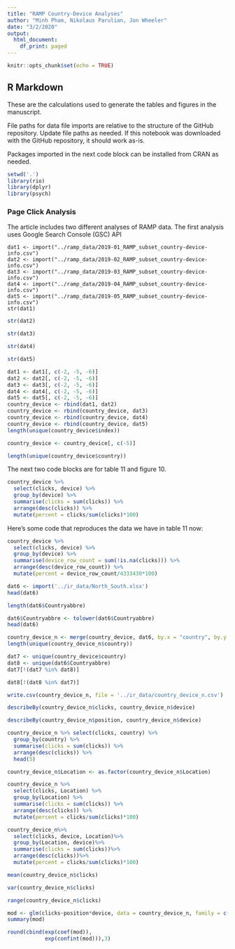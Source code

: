 ```yaml
---
title: "RAMP Country-Device Analyses"
author: "Minh Pham, Nikolaus Parulian, Jon Wheeler"
date: "3/2/2020"
output:
  html_document:
    df_print: paged
---
```


```r
knitr::opts_chunk$set(echo = TRUE)
```

## R Markdown

These are the calculations used to generate the tables and figures in the manuscript.

File paths for data file imports are relative to the structure of the GitHub repository. Update file paths as needed. If this notebook was downloaded with the GitHub repository, it should work as-is.

Packages imported in the next code block can be installed from CRAN as needed.

```r
setwd('.')
library(rio)
library(dplyr)
library(psych)
```
### Page Click Analysis

The article includes two different analyses of RAMP data. The first analysis uses Google Search Console (GSC) API

```
dat1 <- import("../ramp_data/2019-01_RAMP_subset_country-device-info.csv")
dat2 <- import("../ramp_data/2019-02_RAMP_subset_country-device-info.csv")
dat3 <- import("../ramp_data/2019-03_RAMP_subset_country-device-info.csv")
dat4 <- import("../ramp_data/2019-04_RAMP_subset_country-device-info.csv")
dat5 <- import("../ramp_data/2019-05_RAMP_subset_country-device-info.csv")
str(dat1)
```
```r
str(dat2)
```
```r
str(dat3)
```
```r
str(dat4)
```
```r
str(dat5)
```
```r
dat1 <- dat1[, c(-2, -5, -6)]
dat2 <- dat2[, c(-2, -5, -6)]
dat3 <- dat3[, c(-2, -5, -6)]
dat4 <- dat4[, c(-2, -5, -6)]
dat5 <- dat5[, c(-2, -5, -6)]
country_device <- rbind(dat1, dat2)
country_device <- rbind(country_device, dat3)
country_device <- rbind(country_device, dat4)
country_device <- rbind(country_device, dat5)
length(unique(country_device$index))
```
```r
country_device <- country_device[, c(-5)]
```
```r
length(unique(country_device$country))
```

The next two code blocks are for table 11 and figure 10.

```r
country_device %>% 
  select(clicks, device) %>% 
  group_by(device) %>% 
  summarise(clicks = sum(clicks)) %>% 
  arrange(desc(clicks)) %>% 
  mutate(percent = clicks/sum(clicks)*100)
```
Here's some code that reproduces the data we have in table 11 now:

```r
country_device %>% 
  select(clicks, device) %>% 
  group_by(device) %>% 
  summarise(device_row_count = sum(!is.na(clicks))) %>% 
  arrange(desc(device_row_count)) %>% 
  mutate(percent = device_row_count/4333430*100)
```

```r
dat6 <- import('../ir_data/North_South.xlsx')
head(dat6)
```
```r
length(dat6$Countryabbre)
```
```r
dat6$Countryabbre <- tolower(dat6$Countryabbre)
head(dat6)
```
```r
country_device_n <- merge(country_device, dat6, by.x = "country", by.y = "Countryabbre")
length(unique(country_device_n$country))
```
```r
dat7 <- unique(country_device$country)
dat8 <- unique(dat6$Countryabbre)
dat7[!(dat7 %in% dat8)]
```
```r
dat8[!(dat8 %in% dat7)]
```
```r
write.csv(country_device_n, file = '../ir_data/country_device_n.csv')
```
```r
describeBy(country_device_n$clicks, country_device_n$device)
```

```r
describeBy(country_device_n$position, country_device_n$device)
```
```r
country_device_n %>% select(clicks, country) %>% 
  group_by(country) %>% 
  summarise(clicks = sum(clicks)) %>% 
  arrange(desc(clicks)) %>% 
  head(5)
```


```r
country_device_n$Location <- as.factor(country_device_n$Location)
```
```r
country_device_n %>% 
  select(clicks, Location) %>% 
  group_by(Location) %>% 
  summarise(clicks = sum(clicks)) %>% 
  arrange(desc(clicks)) %>% 
  mutate(percent = clicks/sum(clicks)*100)
```
```r
country_device_n%>%
  select(clicks, device, Location)%>%
  group_by(Location, device)%>%
  summarise(clicks = sum(clicks))%>%
  arrange(desc(clicks))%>%
  mutate(percent = clicks/sum(clicks)*100)
```
```r
mean(country_device_n$clicks)
```
```r
var(country_device_n$clicks)
```
```r
range(country_device_n$clicks)
```
```r
mod <- glm(clicks~position*device, data = country_device_n, family = c("quasipoisson"))
summary(mod)
```
```r
round(cbind(exp(coef(mod)),
            exp(confint(mod))),3)
```